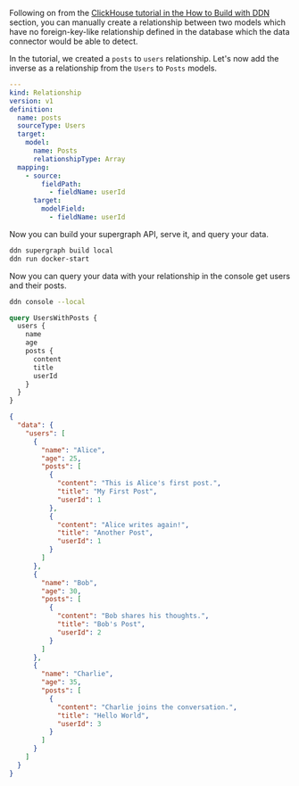 Following on from the
[ClickHouse tutorial in the How to Build with DDN](/how-to-build-with-promptql/with-clickhouse.mdx) section, you can
manually create a relationship between two models which have no foreign-key-like relationship defined in the database
which the data connector would be able to detect.

In the tutorial, we created a `posts` to `users` relationship. Let's now add the inverse as a relationship from the
`Users` to `Posts` models.

```yaml title="Open the Users.hml file and add the following to the end:"
---
kind: Relationship
version: v1
definition:
  name: posts
  sourceType: Users
  target:
    model:
      name: Posts
      relationshipType: Array
  mapping:
    - source:
        fieldPath:
          - fieldName: userId
      target:
        modelField:
          - fieldName: userId
```

Now you can build your supergraph API, serve it, and query your data.

```bash title="Build and run your supergraph API:"
ddn supergraph build local
ddn run docker-start
```

Now you can query your data with your relationship in the console get users and their posts.

```bash title="Query your data:"
ddn console --local
```

```graphql
query UsersWithPosts {
  users {
    name
    age
    posts {
      content
      title
      userId
    }
  }
}
```

```json
{
  "data": {
    "users": [
      {
        "name": "Alice",
        "age": 25,
        "posts": [
          {
            "content": "This is Alice's first post.",
            "title": "My First Post",
            "userId": 1
          },
          {
            "content": "Alice writes again!",
            "title": "Another Post",
            "userId": 1
          }
        ]
      },
      {
        "name": "Bob",
        "age": 30,
        "posts": [
          {
            "content": "Bob shares his thoughts.",
            "title": "Bob's Post",
            "userId": 2
          }
        ]
      },
      {
        "name": "Charlie",
        "age": 35,
        "posts": [
          {
            "content": "Charlie joins the conversation.",
            "title": "Hello World",
            "userId": 3
          }
        ]
      }
    ]
  }
}
```
